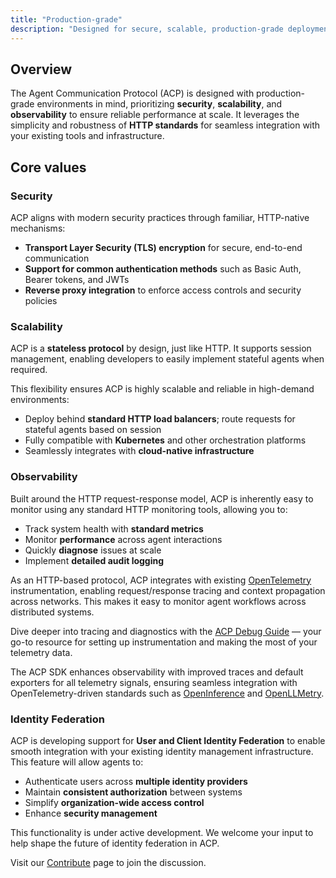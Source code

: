 ```yaml
---
title: "Production-grade"
description: "Designed for secure, scalable, production-grade deployments"
---
```


## Overview

The Agent Communication Protocol (ACP) is designed with production-grade environments in mind, prioritizing **security**, **scalability**, and **observability** to ensure reliable performance at scale. It leverages the simplicity and robustness of **HTTP standards** for seamless integration with your existing tools and infrastructure.

## Core values

### Security

ACP aligns with modern security practices through familiar, HTTP-native mechanisms:

- **Transport Layer Security (TLS) encryption** for secure, end-to-end communication
- **Support for common authentication methods** such as Basic Auth, Bearer tokens, and JWTs
- **Reverse proxy integration** to enforce access controls and security policies

### Scalability

ACP is a **stateless protocol** by design, just like HTTP. It supports session management, enabling developers to easily implement stateful agents when required.

This flexibility ensures ACP is highly scalable and reliable in high-demand environments:

- Deploy behind **standard HTTP load balancers**; route requests for stateful agents based on session
- Fully compatible with **Kubernetes** and other orchestration platforms
- Seamlessly integrates with **cloud-native infrastructure**

### Observability

Built around the HTTP request-response model, ACP is inherently easy to monitor using any standard HTTP monitoring tools, allowing you to:

- Track system health with **standard metrics**
- Monitor **performance** across agent interactions
- Quickly **diagnose** issues at scale
- Implement **detailed audit logging**

As an HTTP-based protocol, ACP integrates with existing [OpenTelemetry](https://opentelemetry.io/docs/what-is-opentelemetry) instrumentation, enabling request/response tracing and context propagation across networks. This makes it easy to monitor agent workflows across distributed systems.

<Tip>Dive deeper into tracing and diagnostics with the [ACP Debug Guide](/how-to/debug) — your go-to resource for setting up instrumentation and making the most of your telemetry data.</Tip>

The ACP SDK enhances observability with improved traces and default exporters for all telemetry signals, ensuring seamless integration with OpenTelemetry-driven standards such as [OpenInference](https://github.com/Arize-ai/openinference) and [OpenLLMetry](https://github.com/traceloop/openllmetry).

### Identity Federation

ACP is developing support for **User and Client Identity Federation** to enable smooth integration with your existing identity management infrastructure. This feature will allow agents to:

- Authenticate users across **multiple identity providers**
- Maintain **consistent authorization** between systems
- Simplify **organization-wide access control**
- Enhance **security management**

This functionality is under active development. We welcome your input to help shape the future of identity federation in ACP.

Visit our [Contribute](/about/contribute) page to join the discussion.